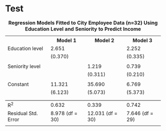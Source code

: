 # Test


<table>
<caption><strong>Regression Models Fitted to City Employee Data (n=32) Using Education Level and Seniority to Predict Income</strong></caption>
<tr>
  <th style="text-align:left"></td>
  <th>Model 1</th>
  <th>Model 2</th>
  <th>Model 3</th>
</tr>
<tr><td style="text-align:left">Education level</td><td>2.651</td><td></td><td>2.252</td></tr>
<tr><td style="text-align:left"></td><td>(0.370)</td><td></td><td>(0.335)</td></tr>
<tr><td style="text-align:left"></td><td></td><td></td><td></td></tr>
<tr><td style="text-align:left">Seniority level</td><td></td><td>1.219</td><td>0.739</td></tr>
<tr><td style="text-align:left"></td><td></td><td>(0.311)</td><td>(0.210)</td></tr>
<tr><td style="text-align:left"></td><td></td><td></td><td></td></tr>
<tr><td style="text-align:left">Constant</td><td>11.321</td><td>35.690</td><td>6.769</td></tr>
<tr><td style="text-align:left"></td><td>(6.123)</td><td>(5.073)</td><td>(5.373)</td></tr>
<tr><td style="text-align:left"></td><td></td><td></td><td></td></tr>
<tr><td colspan="4" style="border-bottom: 1px solid black"></td></tr><tr><td style="text-align:left">R<sup>2</sup></td><td>0.632</td><td>0.339</td><td>0.742</td></tr>
<tr><td style="text-align:left">Residual Std. Error</td><td>8.978 (df = 30)</td><td>12.031 (df = 30)</td><td>7.646 (df = 29)</td></tr>
<tr><td colspan="4" style="border-bottom: 1px solid black"></td></tr>
</table>